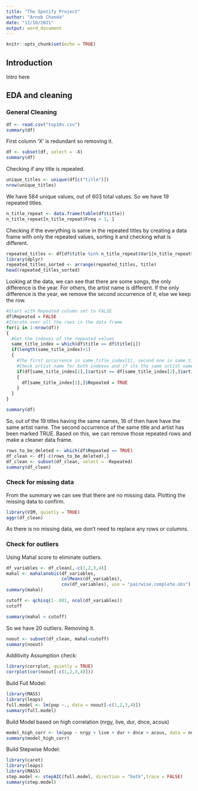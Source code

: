 ```yaml
---
title: "The Spotify Project"
author: "Arnob Chanda"
date: "11/10/2021"
output: word_document
---
```


```r
knitr::opts_chunk$set(echo = TRUE)
```

## Introduction

Intro here

## EDA and cleaning

### General Cleaning

```r
df <- read.csv("top10s.csv")
summary(df)
```

First column 'X' is redundant so removing it.

```r
df <- subset(df, select = -X)
summary(df)
```

Checking if any title is repeated.

```r
unique_titles <- unique(df[c("title")])
nrow(unique_titles)
```

We have 584 unique values, out of 603 total values. So we have 19 repeated titles.

```r
n_title_repeat <- data.frame(table(df$title))
n_title_repeat[n_title_repeat$Freq > 1, ]
```

Checking if the everything is same in the repeated titles by creating a data frame with only the repeated values, sorting it and checking what is different.

```r
repeated_titles <- df[df$title %in% n_title_repeat$Var1[n_title_repeat$Freq > 1], ]
library(dplyr)
repeated_titles_sorted <- arrange(repeated_titles, title)
head(repeated_titles_sorted)
```

Looking at the data, we can see that there are some songs, the only difference is the year.
For others, the artist name is different. 
If the only difference is the year, we remove the second occurrence of it, else we keep the row.

```r
#Start with Repeated column set to FALSE
df$Repeated = FALSE
#Iterate over all the rows in the data frame
for(i in 1:nrow(df))
{
  #Get the indexes of the repeated values
  same_title_index = which(df$title == df$title[i])
  if(length(same_title_index)>1)
  {
    #The first occurrence is same_title_index[1], second one is same_title_index[2]
    #Check artist name for both indexes and if its the same artist name mark the second occurrence as TRUE
    if(df[same_title_index[1],]$artist == df[same_title_index[2],]$artist)
    {
      df[same_title_index[2],]$Repeated = TRUE
    }
  }
}

summary(df)
```

So, out of the 19 titles having the same names, 16 of then have have the same artist name.
The second occurrence of the same title and artist has been marked TRUE.
Based on this, we can remove those repeated rows and make a cleaner data frame.

```r
rows_to_be_deleted <- which(df$Repeated == TRUE)
df_clean <- df[-c(rows_to_be_deleted),]
df_clean <- subset(df_clean, select = -Repeated)
summary(df_clean)
```

### Check for missing data

From the summary we can see that there are no missing data.
Plotting the missing data to confirm.

```r
library(VIM, quietly = TRUE)
aggr(df_clean)
```

As there is no missing data, we don't need to replace any rows or columns.

### Check for outliers

Using Mahal score to eliminate outliers.

```r
df_variables <- df_clean[,-c(1,2,3,4)]
mahal <- mahalanobis(df_variables,
                     colMeans(df_variables),
                     cov(df_variables), use = "pairwise.complete.obs")
summary(mahal)
```

```r
cutoff <- qchisq(1-.001, ncol(df_variables))
cutoff
```

```r
summary(mahal < cutoff)
```

So we have 20 outliers.
Removing it.

```r
noout <- subset(df_clean, mahal<cutoff)
summary(noout)
```

Additivity Assumption check:

```r
library(corrplot, quietly = TRUE)
corrplot(cor(noout[-c(1,2,3,4)]))
```

Build Full Model:

```r
library(MASS)
library(leaps)
full.model <- lm(pop ~., data = noout[-c(1,2,3,4)])
summary(full.model)
```

Build Model based on high correlation (nrgy, live, dur, dnce, acous)

```r
model_high_corr <- lm(pop ~ nrgy + live + dur + dnce + acous, data = noout)
summary(model_high_corr)
```

Build Stepwise Model:

```r
library(caret) 
library(leaps)
library(MASS)
step.model <- stepAIC(full.model, direction = "both",trace = FALSE)
summary(step.model)
```








